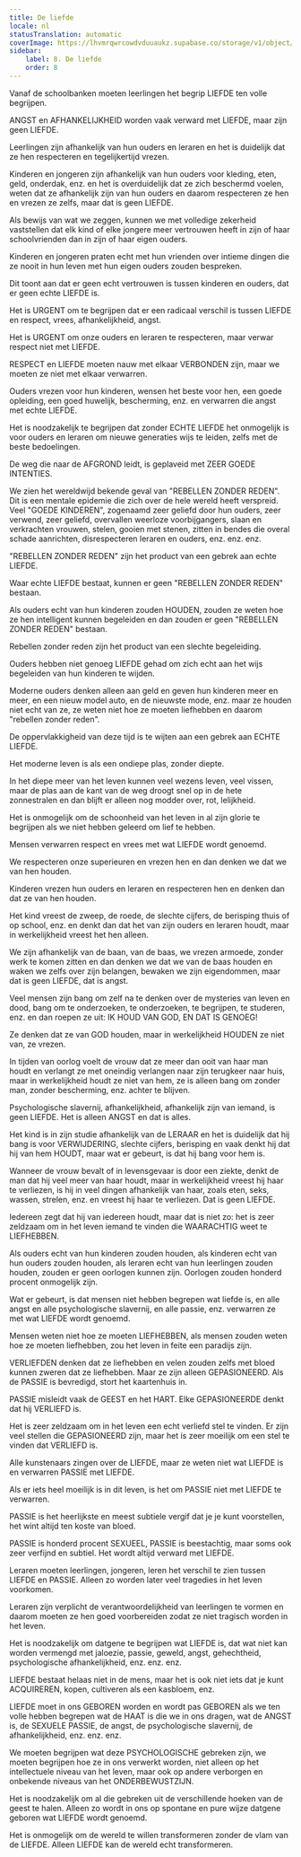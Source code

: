 ```yaml
---
title: De liefde
locale: nl
statusTranslation: automatic
coverImage: https://lhvmrqwrcowdvduuaukz.supabase.co/storage/v1/object/public/strapi-uploads/small_cover-educacion-fundamental.webp-2d51a7828a2b1309555be27f7e2a61a0.webp
sidebar:
    label: 8. De liefde
    order: 8
---
```

Vanaf de schoolbanken moeten leerlingen het begrip LIEFDE ten volle begrijpen.

ANGST en AFHANKELIJKHEID worden vaak verward met LIEFDE, maar zijn geen LIEFDE.

Leerlingen zijn afhankelijk van hun ouders en leraren en het is duidelijk dat ze hen respecteren en tegelijkertijd vrezen.

Kinderen en jongeren zijn afhankelijk van hun ouders voor kleding, eten, geld, onderdak, enz. en het is overduidelijk dat ze zich beschermd voelen, weten dat ze afhankelijk zijn van hun ouders en daarom respecteren ze hen en vrezen ze zelfs, maar dat is geen LIEFDE.

Als bewijs van wat we zeggen, kunnen we met volledige zekerheid vaststellen dat elk kind of elke jongere meer vertrouwen heeft in zijn of haar schoolvrienden dan in zijn of haar eigen ouders.

Kinderen en jongeren praten echt met hun vrienden over intieme dingen die ze nooit in hun leven met hun eigen ouders zouden bespreken.

Dit toont aan dat er geen echt vertrouwen is tussen kinderen en ouders, dat er geen echte LIEFDE is.

Het is URGENT om te begrijpen dat er een radicaal verschil is tussen LIEFDE en respect, vrees, afhankelijkheid, angst.

Het is URGENT om onze ouders en leraren te respecteren, maar verwar respect niet met LIEFDE.

RESPECT en LIEFDE moeten nauw met elkaar VERBONDEN zijn, maar we moeten ze niet met elkaar verwarren.

Ouders vrezen voor hun kinderen, wensen het beste voor hen, een goede opleiding, een goed huwelijk, bescherming, enz. en verwarren die angst met echte LIEFDE.

Het is noodzakelijk te begrijpen dat zonder ECHTE LIEFDE het onmogelijk is voor ouders en leraren om nieuwe generaties wijs te leiden, zelfs met de beste bedoelingen.

De weg die naar de AFGROND leidt, is geplaveid met ZEER GOEDE INTENTIES.

We zien het wereldwijd bekende geval van "REBELLEN ZONDER REDEN". Dit is een mentale epidemie die zich over de hele wereld heeft verspreid. Veel "GOEDE KINDEREN", zogenaamd zeer geliefd door hun ouders, zeer verwend, zeer geliefd, overvallen weerloze voorbijgangers, slaan en verkrachten vrouwen, stelen, gooien met stenen, zitten in bendes die overal schade aanrichten, disrespecteren leraren en ouders, enz. enz. enz.

"REBELLEN ZONDER REDEN" zijn het product van een gebrek aan echte LIEFDE.

Waar echte LIEFDE bestaat, kunnen er geen "REBELLEN ZONDER REDEN" bestaan.

Als ouders echt van hun kinderen zouden HOUDEN, zouden ze weten hoe ze hen intelligent kunnen begeleiden en dan zouden er geen "REBELLEN ZONDER REDEN" bestaan.

Rebellen zonder reden zijn het product van een slechte begeleiding.

Ouders hebben niet genoeg LIEFDE gehad om zich echt aan het wijs begeleiden van hun kinderen te wijden.

Moderne ouders denken alleen aan geld en geven hun kinderen meer en meer, en een nieuw model auto, en de nieuwste mode, enz. maar ze houden niet echt van ze, ze weten niet hoe ze moeten liefhebben en daarom "rebellen zonder reden".

De oppervlakkigheid van deze tijd is te wijten aan een gebrek aan ECHTE LIEFDE.

Het moderne leven is als een ondiepe plas, zonder diepte.

In het diepe meer van het leven kunnen veel wezens leven, veel vissen, maar de plas aan de kant van de weg droogt snel op in de hete zonnestralen en dan blijft er alleen nog modder over, rot, lelijkheid.

Het is onmogelijk om de schoonheid van het leven in al zijn glorie te begrijpen als we niet hebben geleerd om lief te hebben.

Mensen verwarren respect en vrees met wat LIEFDE wordt genoemd.

We respecteren onze superieuren en vrezen hen en dan denken we dat we van hen houden.

Kinderen vrezen hun ouders en leraren en respecteren hen en denken dan dat ze van hen houden.

Het kind vreest de zweep, de roede, de slechte cijfers, de berisping thuis of op school, enz. en denkt dan dat het van zijn ouders en leraren houdt, maar in werkelijkheid vreest het hen alleen.

We zijn afhankelijk van de baan, van de baas, we vrezen armoede, zonder werk te komen zitten en dan denken we dat we van de baas houden en waken we zelfs over zijn belangen, bewaken we zijn eigendommen, maar dat is geen LIEFDE, dat is angst.

Veel mensen zijn bang om zelf na te denken over de mysteries van leven en dood, bang om te onderzoeken, te onderzoeken, te begrijpen, te studeren, enz. en dan roepen ze uit: IK HOUD VAN GOD, EN DAT IS GENOEG!

Ze denken dat ze van GOD houden, maar in werkelijkheid HOUDEN ze niet van, ze vrezen.

In tijden van oorlog voelt de vrouw dat ze meer dan ooit van haar man houdt en verlangt ze met oneindig verlangen naar zijn terugkeer naar huis, maar in werkelijkheid houdt ze niet van hem, ze is alleen bang om zonder man, zonder bescherming, enz. achter te blijven.

Psychologische slavernij, afhankelijkheid, afhankelijk zijn van iemand, is geen LIEFDE. Het is alleen ANGST en dat is alles.

Het kind is in zijn studie afhankelijk van de LERAAR en het is duidelijk dat hij bang is voor VERWIJDERING, slechte cijfers, berisping en vaak denkt hij dat hij van hem HOUDT, maar wat er gebeurt, is dat hij bang voor hem is.

Wanneer de vrouw bevalt of in levensgevaar is door een ziekte, denkt de man dat hij veel meer van haar houdt, maar in werkelijkheid vreest hij haar te verliezen, is hij in veel dingen afhankelijk van haar, zoals eten, seks, wassen, strelen, enz. en vreest hij haar te verliezen. Dat is geen LIEFDE.

Iedereen zegt dat hij van iedereen houdt, maar dat is niet zo: het is zeer zeldzaam om in het leven iemand te vinden die WAARACHTIG weet te LIEFHEBBEN.

Als ouders echt van hun kinderen zouden houden, als kinderen echt van hun ouders zouden houden, als leraren echt van hun leerlingen zouden houden, zouden er geen oorlogen kunnen zijn. Oorlogen zouden honderd procent onmogelijk zijn.

Wat er gebeurt, is dat mensen niet hebben begrepen wat liefde is, en alle angst en alle psychologische slavernij, en alle passie, enz. verwarren ze met wat LIEFDE wordt genoemd.

Mensen weten niet hoe ze moeten LIEFHEBBEN, als mensen zouden weten hoe ze moeten liefhebben, zou het leven in feite een paradijs zijn.

VERLIEFDEN denken dat ze liefhebben en velen zouden zelfs met bloed kunnen zweren dat ze liefhebben. Maar ze zijn alleen GEPASIONEERD. Als de PASSIE is bevredigd, stort het kaartenhuis in.

PASSIE misleidt vaak de GEEST en het HART. Elke GEPASIONEERDE denkt dat hij VERLIEFD is.

Het is zeer zeldzaam om in het leven een echt verliefd stel te vinden. Er zijn veel stellen die GEPASIONEERD zijn, maar het is zeer moeilijk om een stel te vinden dat VERLIEFD is.

Alle kunstenaars zingen over de LIEFDE, maar ze weten niet wat LIEFDE is en verwarren PASSIE met LIEFDE.

Als er iets heel moeilijk is in dit leven, is het om PASSIE niet met LIEFDE te verwarren.

PASSIE is het heerlijkste en meest subtiele vergif dat je je kunt voorstellen, het wint altijd ten koste van bloed.

PASSIE is honderd procent SEXUEEL, PASSIE is beestachtig, maar soms ook zeer verfijnd en subtiel. Het wordt altijd verward met LIEFDE.

Leraren moeten leerlingen, jongeren, leren het verschil te zien tussen LIEFDE en PASSIE. Alleen zo worden later veel tragedies in het leven voorkomen.

Leraren zijn verplicht de verantwoordelijkheid van leerlingen te vormen en daarom moeten ze hen goed voorbereiden zodat ze niet tragisch worden in het leven.

Het is noodzakelijk om datgene te begrijpen wat LIEFDE is, dat wat niet kan worden vermengd met jaloezie, passie, geweld, angst, gehechtheid, psychologische afhankelijkheid, enz. enz. enz.

LIEFDE bestaat helaas niet in de mens, maar het is ook niet iets dat je kunt ACQUIREREN, kopen, cultiveren als een kasbloem, enz.

LIEFDE moet in ons GEBOREN worden en wordt pas GEBOREN als we ten volle hebben begrepen wat de HAAT is die we in ons dragen, wat de ANGST is, de SEXUELE PASSIE, de angst, de psychologische slavernij, de afhankelijkheid, enz. enz. enz.

We moeten begrijpen wat deze PSYCHOLOGISCHE gebreken zijn, we moeten begrijpen hoe ze in ons verwerkt worden, niet alleen op het intellectuele niveau van het leven, maar ook op andere verborgen en onbekende niveaus van het ONDERBEWUSTZIJN.

Het is noodzakelijk om al die gebreken uit de verschillende hoeken van de geest te halen. Alleen zo wordt in ons op spontane en pure wijze datgene geboren wat LIEFDE wordt genoemd.

Het is onmogelijk om de wereld te willen transformeren zonder de vlam van de LIEFDE. Alleen LIEFDE kan de wereld echt transformeren.

